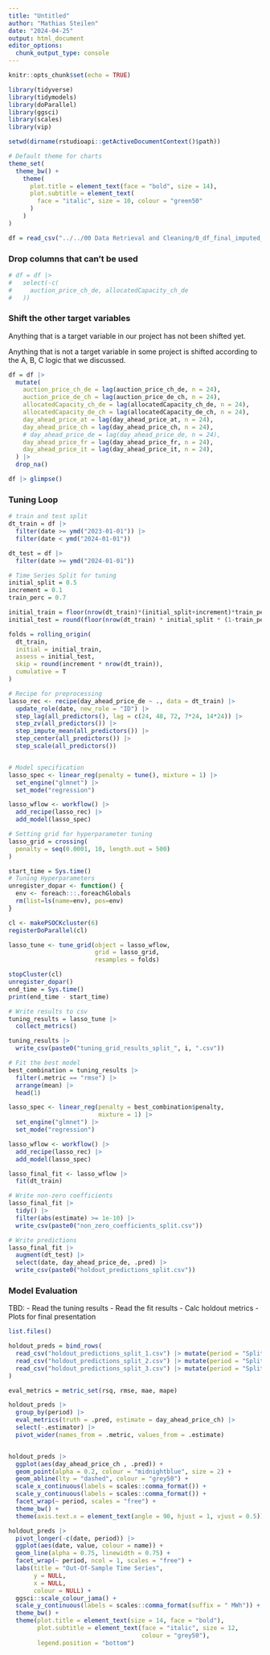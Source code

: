 ---
title: "Untitled"
author: "Mathias Steilen"
date: "2024-04-25"
output: html_document
editor_options: 
  chunk_output_type: console
---

```{r setup, include=FALSE}
knitr::opts_chunk$set(echo = TRUE)

library(tidyverse)
library(tidymodels)
library(doParallel)
library(ggsci)
library(scales)
library(vip)

setwd(dirname(rstudioapi::getActiveDocumentContext()$path))

# Default theme for charts
theme_set(
  theme_bw() +
    theme(  
      plot.title = element_text(face = "bold", size = 14),
      plot.subtitle = element_text(
        face = "italic", size = 10, colour = "green50"
      )
    )
)
```

```{r}
df = read_csv("../../00 Data Retrieval and Cleaning/0_df_final_imputed_shifting_a.csv")
```

### Drop columns that can't be used

```{r}
# df = df |> 
#   select(-c(
#     auction_price_ch_de, allocatedCapacity_ch_de
#   ))
```


### Shift the other target variables

Anything that is a target variable in our project has not been shifted yet.

Anything that is not a target variable in some project is shifted according to the A, B, C logic that we discussed.

```{r}
df = df |> 
  mutate(
    auction_price_ch_de = lag(auction_price_ch_de, n = 24),
    auction_price_de_ch = lag(auction_price_de_ch, n = 24),
    allocatedCapacity_ch_de = lag(allocatedCapacity_ch_de, n = 24),
    allocatedCapacity_de_ch = lag(allocatedCapacity_de_ch, n = 24),
    day_ahead_price_at = lag(day_ahead_price_at, n = 24),
    day_ahead_price_ch = lag(day_ahead_price_ch, n = 24),
    # day_ahead_price_de = lag(day_ahead_price_de, n = 24),
    day_ahead_price_fr = lag(day_ahead_price_fr, n = 24),
    day_ahead_price_it = lag(day_ahead_price_it, n = 24),
  ) |> 
  drop_na()

df |> glimpse()
```

### Tuning Loop

```{r}
# train and test split
dt_train = df |> 
  filter(date >= ymd("2023-01-01")) |> 
  filter(date < ymd("2024-01-01"))

dt_test = df |> 
  filter(date >= ymd("2024-01-01"))

# Time Series Split for tuning
initial_split = 0.5
increment = 0.1
train_perc = 0.7

initial_train = floor(nrow(dt_train)*(initial_split+increment)*train_perc)
initial_test = round(floor(nrow(dt_train) * initial_split * (1-train_perc)))

folds = rolling_origin(
  dt_train, 
  initial = initial_train, 
  assess = initial_test,
  skip = round(increment * nrow(dt_train)),
  cumulative = T
)

# Recipe for preprocessing
lasso_rec <- recipe(day_ahead_price_de ~ ., data = dt_train) |>
  update_role(date, new_role = "ID") |>
  step_lag(all_predictors(), lag = c(24, 48, 72, 7*24, 14*24)) |> 
  step_zv(all_predictors()) |> 
  step_impute_mean(all_predictors()) |> 
  step_center(all_predictors()) |> 
  step_scale(all_predictors())


# Model specification
lasso_spec <- linear_reg(penalty = tune(), mixture = 1) |>
  set_engine("glmnet") |>
  set_mode("regression")

lasso_wflow <- workflow() |> 
  add_recipe(lasso_rec) |> 
  add_model(lasso_spec)

# Setting grid for hyperparameter tuning
lasso_grid = crossing(
  penalty = seq(0.0001, 10, length.out = 500)
)

start_time = Sys.time()
# Tuning Hyperparameters
unregister_dopar <- function() {
  env <- foreach:::.foreachGlobals
  rm(list=ls(name=env), pos=env)
}

cl <- makePSOCKcluster(6)
registerDoParallel(cl)

lasso_tune <- tune_grid(object = lasso_wflow,
                        grid = lasso_grid,
                        resamples = folds)

stopCluster(cl)
unregister_dopar()
end_time = Sys.time()
print(end_time - start_time)

# Write results to csv
tuning_results = lasso_tune |> 
  collect_metrics()

tuning_results |> 
  write_csv(paste0("tuning_grid_results_split_", i, ".csv"))

# Fit the best model
best_combination = tuning_results |> 
  filter(.metric == "rmse") |> 
  arrange(mean) |> 
  head(1)

lasso_spec <- linear_reg(penalty = best_combination$penalty,
                         mixture = 1) |>
  set_engine("glmnet") |>
  set_mode("regression")

lasso_wflow <- workflow() |> 
  add_recipe(lasso_rec) |> 
  add_model(lasso_spec)

lasso_final_fit <- lasso_wflow |> 
  fit(dt_train)

# Write non-zero coefficients
lasso_final_fit |> 
  tidy() |> 
  filter(abs(estimate) >= 1e-10) |> 
  write_csv(paste0("non_zero_coefficients_split.csv"))

# Write predictions
lasso_final_fit |> 
  augment(dt_test) |> 
  select(date, day_ahead_price_de, .pred) |> 
  write_csv(paste0("holdout_predictions_split.csv"))
```

### Model Evaluation

TBD: 
- Read the tuning results
- Read the fit results
- Calc holdout metrics
- Plots for final presentation

```{r}
list.files()
```

```{r}
holdout_preds = bind_rows(
  read_csv("holdout_predictions_split_1.csv") |> mutate(period = "Split 1"),
  read_csv("holdout_predictions_split_2.csv") |> mutate(period = "Split 2"),
  read_csv("holdout_predictions_split_3.csv") |> mutate(period = "Split 3"),
)

eval_metrics = metric_set(rsq, rmse, mae, mape)

holdout_preds |> 
  group_by(period) |> 
  eval_metrics(truth = .pred, estimate = day_ahead_price_ch) |> 
  select(-.estimator) |> 
  pivot_wider(names_from = .metric, values_from = .estimate)


holdout_preds |> 
  ggplot(aes(day_ahead_price_ch , .pred)) +
  geom_point(alpha = 0.2, colour = "midnightblue", size = 2) +
  geom_abline(lty = "dashed", colour = "grey50") +
  scale_x_continuous(labels = scales::comma_format()) +
  scale_y_continuous(labels = scales::comma_format()) +
  facet_wrap(~ period, scales = "free") +
  theme_bw() +
  theme(axis.text.x = element_text(angle = 90, hjust = 1, vjust = 0.5))

holdout_preds |> 
  pivot_longer(-c(date, period)) |> 
  ggplot(aes(date, value, colour = name)) +
  geom_line(alpha = 0.75, linewidth = 0.75) +
  facet_wrap(~ period, ncol = 1, scales = "free") +
  labs(title = "Out-Of-Sample Time Series",
       y = NULL,
       x = NULL,
       colour = NULL) +
  ggsci::scale_colour_jama() +
  scale_y_continuous(labels = scales::comma_format(suffix = " MWh")) +
  theme_bw() +
  theme(plot.title = element_text(size = 14, face = "bold"),
        plot.subtitle = element_text(face = "italic", size = 12,
                                     colour = "grey50"),
        legend.position = "bottom")
```
